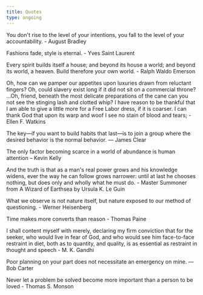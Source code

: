 ```yaml
---
title: Quotes
type: ongoing
---
```


You don't rise to the level of your intentions, you fall to the level of your accountability. - August Bradley

Fashions fade, style is eternal. - Yves Saint Laurent

Every spirit builds itself a house; and beyond its house a world; and beyond its world, a heaven. Build therefore your own world. - Ralph Waldo Emerson

Oh, how can we pamper our appetites upon luxuries drawn from reluctant fingers?
Oh, could slavery exist long if it did not sit on a commercial throne?
…Oh, friend, beneath the most delicate preparations of the cane can you not see the stinging lash and clotted whip?
I have reason to be thankful that I am able to give a little more for a Free Labor dress, if it is coarser.
I can thank God that upon its warp and woof I see no stain of blood and tears; - Ellen F. Watkins

The key—if you want to build habits that last—is to join a group where the desired behavior is the normal behavior. — James Clear

The only factor becoming scarce in a world of abundance is human attention – Kevin Kelly

And the truth is that as a man's real power grows and his knowledge widens, ever the way he can follow grows narrower: until at last he chooses nothing, but does only and wholly what he must do. - Master Summoner from A Wizard of Earthsea by Ursula K. Le Guin

What we observe is not nature itself, but nature exposed to our method of questioning. - Werner Heisenberg

Time makes more converts than reason - Thomas Paine

I shall content myself with merely, declaring my firm conviction that for the seeker, who would live in fear of God, and who would see him face-to-face restraint in diet, both as to quantity, and quality, is as essential as restraint in thought and speech - M. K. Gandhi

Poor planning on your part does not necessitate an emergency on mine. ― Bob Carter

Never let a problem be solved become more important than a person to be loved - Thomas S. Monson

<br />